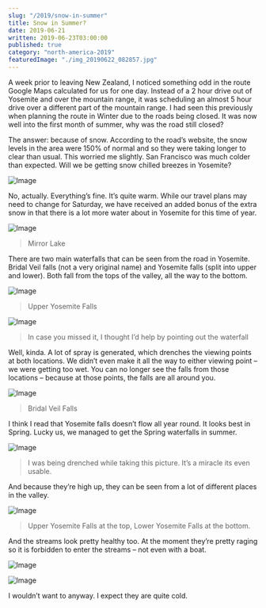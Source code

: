 ```yaml
---
slug: "/2019/snow-in-summer"
title: Snow in Summer?
date: 2019-06-21
written: 2019-06-23T03:00:00
published: true
category: "north-america-2019"
featuredImage: "./img_20190622_082857.jpg"
---
```


A week prior to leaving New Zealand, I noticed something odd in the route Google Maps calculated for us for one day. Instead of a 2 hour drive out of Yosemite and over the mountain range, it was scheduling an almost 5 hour drive over a different part of the mountain range. I had seen this previously when planning the route in Winter due to the roads being closed. It was now well into the first month of summer, why was the road still closed?

The answer: because of snow. According to the road’s website, the snow levels in the area were 150% of normal and so they were taking longer to clear than usual. This worried me slightly. San Francisco was much colder than expected. Will we be getting snow chilled breezes in Yosemite?

![Image](./img_20190622_041432.jpg)

No, actually. Everything’s fine. It’s quite warm. While our travel plans may need to change for Saturday, we have received an added bonus of the extra snow in that there is a lot more water about in Yosemite for this time of year.

![Image](./img_20190622_064018.jpg)

> Mirror Lake

There are two main waterfalls that can be seen from the road in Yosemite. Bridal Veil falls (not a very original name) and Yosemite falls (split into upper and lower). Both fall from the tops of the valley, all the way to the bottom.

![Image](./img_20190622_082857.jpg)

> Upper Yosemite Falls

![Image](./img_20190622_033630.jpg)

> In case you missed it, I thought I’d help by pointing out the waterfall

Well, kinda. A lot of spray is generated, which drenches the viewing points at both locations. We didn’t even make it all the way to either viewing point – we were getting too wet. You can no longer see the falls from those locations – because at those points, the falls are all around you.

![Image](./img_20190622_034933.jpg)

> Bridal Veil Falls

I think I read that Yosemite falls doesn’t flow all year round. It looks best in Spring. Lucky us, we managed to get the Spring waterfalls in summer.

![Image](./img_20190622_084548.jpg)

> I was being drenched while taking this picture. It’s a miracle its even usable.

And because they’re high up, they can be seen from a lot of different places in the valley.

![Image](./img_20190622_090132.jpg)

> Upper Yosemite Falls at the top, Lower Yosemite Falls at the bottom.

And the streams look pretty healthy too. At the moment they’re pretty raging so it is forbidden to enter the streams – not even with a boat.

![Image](./img_20190622_084522.jpg)

![Image](./img_20190622_061644.jpg)

I wouldn’t want to anyway. I expect they are quite cold.

